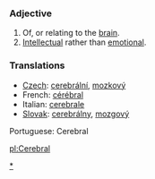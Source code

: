 ===Adjective===

#Of, or relating to the [[brain]].
#[[Intellectual]] rather than [[emotion]]al.

=== Translations ===

*[[Czech]]: [[cerebrální]], [[mozkový]]
*French: [[cérébral]]
*Italian: [[cerebrale]]
*[[Slovak]]: [[cerebrálny]], [[mozgový]]

[[Category:Cerebral|*]]
Portuguese: Cerebral

[[pl:Cerebral]]